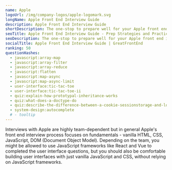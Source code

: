 ```yaml
---
name: Apple
logoUrl: /img/company-logos/apple-logomark.svg
longName: Apple Front End Interview Guide
description: Apple Front End Interview Guide
shortDescription: The one-stop to prepare well for your Apple front end interviews
seoTitle: Apple Front End Interview Guide - Prep Strategies and Practice Questions
seoDescription: The one-stop to prepare well for your Apple front end interviews. Discover insider tips, optimal prep strategies, and practice questions known to be tested.
socialTitle: Apple Front End Interview Guide | GreatFrontEnd
ranking: 50
questionHashes:
  - javascript:array-map
  - javascript:array-filter
  - javascript:array-reduce
  - javascript:flatten
  - javascript:map-async
  - javascript:map-async-limit
  - user-interface:tic-tac-toe
  - user-interface:tic-tac-toe-ii
  - quiz:explain-how-prototypal-inheritance-works
  - quiz:what-does-a-doctype-do
  - quiz:describe-the-difference-between-a-cookie-sessionstorage-and-localstorage
  - system-design:autocomplete
  # - tooltip
---
```


Interviews with Apple are highly team-dependent but in general Apple's front end interview process focuses on fundamentals - vanilla HTML, CSS, JavaScript, DOM (Document Object Model). Depending on the team, you might be allowed to use JavaScript frameworks like React and Vue to completed the user interface questions, but you should also be comfortable building user interfaces with just vanilla JavaScript and CSS, without relying on JavaScript frameworks.
